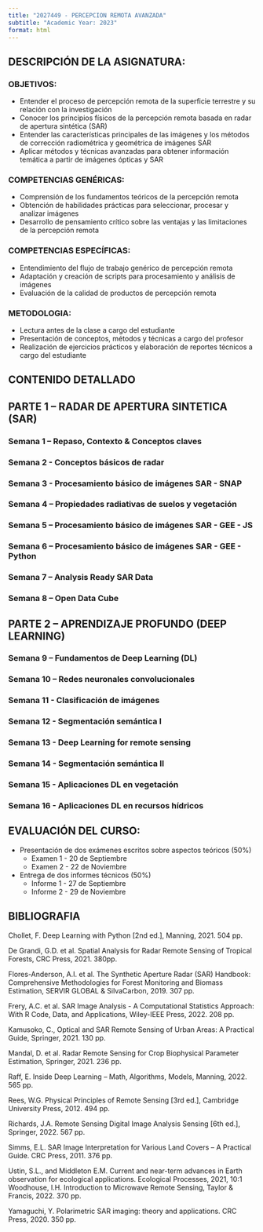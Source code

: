 ```yaml
---
title: "2027449 - PERCEPCION REMOTA AVANZADA"
subtitle: "Academic Year: 2023"
format: html
---
```


## DESCRIPCIÓN DE LA ASIGNATURA:
::: {.callout-important collapse=false}
### OBJETIVOS:
-	Entender el proceso de percepción remota de la superficie terrestre y su relación con la investigación
-	Conocer los principios físicos de la percepción remota basada en radar de apertura sintética (SAR)
-	Entender las características principales de las imágenes y los métodos de corrección radiométrica y geométrica de imágenes SAR
-	Aplicar métodos y técnicas avanzadas para obtener información temática a partir de imágenes ópticas y SAR

### COMPETENCIAS GENÉRICAS: 
-	Comprensión de los fundamentos teóricos de la percepción remota
-	Obtención de habilidades prácticas para seleccionar, procesar y analizar imágenes
-	Desarrollo de pensamiento crítico sobre las ventajas y las limitaciones de la percepción remota

### COMPETENCIAS ESPECÍFICAS:
- Entendimiento del flujo de trabajo genérico  de percepción remota
- Adaptación y creación de scripts para  procesamiento y análisis de imágenes
-	Evaluación de la calidad de productos de percepción remota

### METODOLOGIA:
-	Lectura antes de la clase a cargo del estudiante
-   Presentación de conceptos, métodos y técnicas a cargo del profesor
-	Realización de ejercicios prácticos y elaboración de reportes técnicos a cargo  del estudiante
:::


## CONTENIDO DETALLADO 

::: {.callout-important collapse=true}

## PARTE 1 – RADAR DE APERTURA SINTETICA (SAR)

### Semana 1 –   Repaso, Contexto & Conceptos claves

### Semana 2 -  Conceptos básicos de radar

### Semana 3 - Procesamiento básico de imágenes SAR - SNAP

### Semana 4 – Propiedades radiativas de suelos y vegetación

### Semana 5 – Procesamiento básico de imágenes SAR - GEE - JS

### Semana 6 –  Procesamiento básico de imágenes SAR - GEE - Python

### Semana 7 – Analysis Ready SAR Data 

### Semana 8 – Open Data Cube
:::

::: {.callout-important collapse=true}

## PARTE 2 – APRENDIZAJE PROFUNDO  (DEEP LEARNING)

### Semana 9 – Fundamentos de Deep Learning (DL)

### Semana 10  – Redes neuronales convolucionales

### Semana 11 - Clasificación de imágenes 

### Semana 12 - Segmentación semántica I

### Semana 13 - Deep Learning for remote sensing

### Semana 14 -  Segmentación semántica II

### Semana 15 - Aplicaciones DL en vegetación

### Semana 16 - Aplicaciones DL en recursos hídricos
:::

## EVALUACIÓN DEL CURSO: 

::: {.callout-important collapse=false}

-	Presentación de dos exámenes escritos sobre aspectos teóricos (50%)
    - Examen 1 - 20 de Septiembre
    - Examen 2 - 22 de Noviembre
-	Entrega de dos informes técnicos  (50%)
    - Informe 1 - 27 de Septiembre
    - Informe 2 - 29 de Noviembre

:::

## BIBLIOGRAFIA

::: {.callout-important collapse=true}

Chollet, F. Deep Learning with Python [2nd ed.],  Manning, 2021. 504 pp.

De Grandi, G.D. et al. Spatial Analysis for Radar Remote Sensing of Tropical Forests, CRC Press, 2021. 380pp.

Flores-Anderson, A.I. et al. The Synthetic Aperture Radar (SAR) Handbook: Comprehensive Methodologies for Forest Monitoring and Biomass Estimation,  SERVIR GLOBAL & SilvaCarbon, 2019. 307 pp.

Frery, A.C. et al. SAR Image Analysis - A Computational Statistics Approach: With R Code, Data, and Applications, Wiley-IEEE Press, 2022. 208 pp.

Kamusoko, C., Optical and SAR Remote Sensing of Urban Areas: A Practical Guide, Springer, 2021. 130 pp.

Mandal, D. et al. Radar Remote Sensing for Crop Biophysical Parameter Estimation, Springer, 2021. 236 pp.

Raff, E. Inside Deep Learning – Math, Algorithms, Models,  Manning, 2022. 565 pp.

Rees, W.G. Physical Principles of Remote Sensing [3rd ed.],  Cambridge University Press, 2012. 494 pp.

Richards, J.A. Remote Sensing Digital Image Analysis Sensing [6th ed.], Springer, 2022. 567 pp.

Simms, E.L. SAR Image Interpretation for Various Land Covers – A Practical Guide. CRC Press, 2011. 376 pp. 

Ustin, S.L., and Middleton E.M. Current and near-term advances in Earth observation for ecological applications. Ecological Processes, 2021, 10:1 
Woodhouse, I.H. Introduction to Microwave Remote Sensing, Taylor & Francis, 2022. 370 pp. 

Yamaguchi, Y. Polarimetric SAR imaging: theory and applications. CRC Press, 2020. 350 pp.

:::
